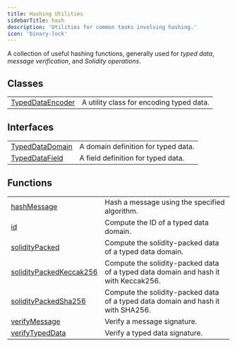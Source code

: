 ```yaml
---
title: Hashing Utilities
sidebarTitle: hash
description: 'Utilities for common tasks involving hashing.'
icon: 'binary-lock'
---
```


A collection of useful hashing functions, generally used for *typed data*, *message verification*, and *Solidity operations*.

## Classes

|                                                       |                                          |
| ----------------------------------------------------- | ---------------------------------------- |
| [TypedDataEncoder](/content/classes/TypedDataEncoder) | A utility class for encoding typed data. |

## Interfaces

|                                                        |                                     |
| ------------------------------------------------------ | ----------------------------------- |
| [TypedDataDomain](/content/interfaces/TypedDataDomain) | A domain definition for typed data. |
| [TypedDataField](/content/interfaces/TypedDataField)   | A field definition for typed data.  |

## Functions

|                                                                       |                                                                                     |
| --------------------------------------------------------------------- | ----------------------------------------------------------------------------------- |
| [hashMessage](/content/functions/hashMessage)                         | Hash a message using the specified algorithm.                                       |
| [id](/content/functions/id)                                           | Compute the ID of a typed data domain.                                              |
| [solidityPacked](/content/functions/solidityPacked)                   | Compute the solidity-packed data of a typed data domain.                            |
| [solidityPackedKeccak256](/content/functions/solidityPackedKeccak256) | Compute the solidity-packed data of a typed data domain and hash it with Keccak256. |
| [solidityPackedSha256](/content/functions/solidityPackedSha256)       | Compute the solidity-packed data of a typed data domain and hash it with SHA256.    |
| [verifyMessage](/content/functions/verifyMessage)                     | Verify a message signature.                                                         |
| [verifyTypedData](/content/functions/verifyTypedData)                 | Verify a typed data signature.                                                      |

